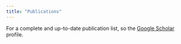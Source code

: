 ```yaml
---
title: "Publications"
---
```


For a complete and up-to-date publication list, so the [Google Scholar](https://scholar.google.com/citations?user=2JMaTKsAAAAJ&hl=en) profile.
